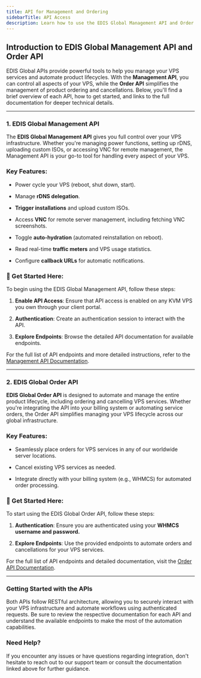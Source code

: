 ```yaml
---
title: API for Management and Ordering
sidebarTitle: API Access
description: Learn how to use the EDIS Global Management API and Order API to manage your VPS lifecycle, automate orders, and streamline infrastructure. Access full API documentation for seamless integration.
---
```


## Introduction to EDIS Global Management API and Order API

EDIS Global APIs provide powerful tools to help you manage your VPS services and automate product lifecycles. With the **Management API**, you can control all aspects of your VPS, while the **Order API** simplifies the management of product ordering and cancellations. Below, you'll find a brief overview of each API, how to get started, and links to the full documentation for deeper technical details.

***

### 1. EDIS Global Management API

The **EDIS Global Management API** gives you full control over your VPS infrastructure. Whether you're managing power functions, setting up rDNS, uploading custom ISOs, or accessing VNC for remote management, the Management API is your go-to tool for handling every aspect of your VPS.

### Key Features:

* Power cycle your VPS (reboot, shut down, start).

* Manage **rDNS delegation**.

* **Trigger installations** and upload custom ISOs.

* Access **VNC** for remote server management, including fetching VNC screenshots.

* Toggle **auto-hydration** (automated reinstallation on reboot).

* Read real-time **traffic meters** and VPS usage statistics.

* Configure **callback URLs** for automatic notifications.

### 🚀 Get Started Here:

To begin using the EDIS Global Management API, follow these steps:

1. **Enable API Access**: Ensure that API access is enabled on any KVM VPS you own through your client portal.

2. **Authentication**: Create an authentication session to interact with the API.

3. **Explore Endpoints**: Browse the detailed API documentation for available endpoints.

For the full list of API endpoints and more detailed instructions, refer to the [Management API Documentation](https://docs.management-api.edisglobal.com).

***

### 2. EDIS Global Order API

**EDIS Global Order API** is designed to automate and manage the entire product lifecycle, including ordering and cancelling VPS services. Whether you're integrating the API into your billing system or automating service orders, the Order API simplifies managing your VPS lifecycle across our global infrastructure.

### Key Features:

* Seamlessly place orders for VPS services in any of our worldwide server locations.

* Cancel existing VPS services as needed.

* Integrate directly with your billing system (e.g., WHMCS) for automated order processing.

### 🚀 Get Started Here:

To start using the EDIS Global Order API, follow these steps:

1. **Authentication**: Ensure you are authenticated using your **WHMCS username and password.**

2. **Explore Endpoints**: Use the provided endpoints to automate orders and cancellations for your VPS services.

For the full list of API endpoints and detailed documentation, visit the [Order API Documentation](https://docs.order-api.edisglobal.com).

***

### Getting Started with the APIs

Both APIs follow RESTful architecture, allowing you to securely interact with your VPS infrastructure and automate workflows using authenticated requests. Be sure to review the respective documentation for each API and understand the available endpoints to make the most of the automation capabilities.

### Need Help?

If you encounter any issues or have questions regarding integration, don't hesitate to reach out to our support team or consult the documentation linked above for further guidance.